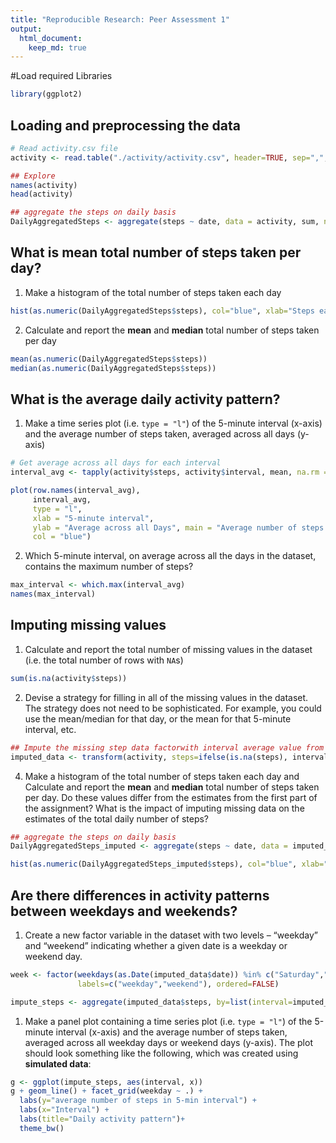 ---
title: "Reproducible Research: Peer Assessment 1"
output: 
  html_document:
    keep_md: true
---

#Load required Libraries
```{r}
library(ggplot2)
```

## Loading and preprocessing the data


```{r}
# Read activity.csv file
activity <- read.table("./activity/activity.csv", header=TRUE, sep=",",stringsAsFactors=FALSE) 

## Explore
names(activity)
head(activity)

## aggregate the steps on daily basis
DailyAggregatedSteps <- aggregate(steps ~ date, data = activity, sum, na.rm = TRUE)

```


## What is mean total number of steps taken per day?

1. Make a histogram of the total number of steps taken each day

```{r}
hist(as.numeric(DailyAggregatedSteps$steps), col="blue", xlab="Steps each day",main="Histogram of Steps taken each day") 
```

2. Calculate and report the **mean** and **median** total number of steps taken per day
```{r}
mean(as.numeric(DailyAggregatedSteps$steps))
median(as.numeric(DailyAggregatedSteps$steps))

```


## What is the average daily activity pattern?

1. Make a time series plot (i.e. `type = "l"`) of the 5-minute interval (x-axis) and the average number of steps taken, averaged across all days (y-axis)

```{r}
# Get average across all days for each interval
interval_avg <- tapply(activity$steps, activity$interval, mean, na.rm = TRUE)

plot(row.names(interval_avg), 
     interval_avg, 
     type = "l", 
     xlab = "5-minute interval", 
     ylab = "Average across all Days", main = "Average number of steps taken", 
     col = "blue")

```


2. Which 5-minute interval, on average across all the days in the dataset, contains the maximum number of steps?
```{r}
max_interval <- which.max(interval_avg)
names(max_interval)

```


## Imputing missing values


1. Calculate and report the total number of missing values in the dataset (i.e. the total number of rows with `NA`s)

```{r}
sum(is.na(activity$steps))

```

2. Devise a strategy for filling in all of the missing values in the dataset. The strategy does not need to be sophisticated. For example, you could use the mean/median for that day, or the mean for that 5-minute interval, etc.

```{r}
## Impute the missing step data factorwith interval average value from interval_avg
imputed_data <- transform(activity, steps=ifelse(is.na(steps), interval_avg, steps))

```

4. Make a histogram of the total number of steps taken each day and Calculate and report the **mean** and **median** total number of steps taken per day. Do these values differ from the estimates from the first part of the assignment? What is the impact of imputing missing data on the estimates of the total daily number of steps?
```{r}
## aggregate the steps on daily basis
DailyAggregatedSteps_imputed <- aggregate(steps ~ date, data = imputed_data, sum, na.rm = TRUE)

hist(as.numeric(DailyAggregatedSteps_imputed$steps), col="blue", xlab="Steps each day",main="Histogram of Steps taken each day on Imputed Data") 
```

## Are there differences in activity patterns between weekdays and weekends?


1. Create a new factor variable in the dataset with two levels -- "weekday" and "weekend" indicating whether a given date is a weekday or weekend day.

```{r}
week <- factor(weekdays(as.Date(imputed_data$date)) %in% c("Saturday","Sunday"), 
               labels=c("weekday","weekend"), ordered=FALSE)

impute_steps <- aggregate(imputed_data$steps, by=list(interval=imputed_data$interval, weekday=week), mean)

```

1. Make a panel plot containing a time series plot (i.e. `type = "l"`) of the 5-minute interval (x-axis) and the average number of steps taken, averaged across all weekday days or weekend days (y-axis). The plot should look something like the following, which was created using **simulated data**:

```{r}

g <- ggplot(impute_steps, aes(interval, x))
g + geom_line() + facet_grid(weekday ~ .) +
  labs(y="average number of steps in 5-min interval") +
  labs(x="Interval") +
  labs(title="Daily activity pattern")+
  theme_bw()

```